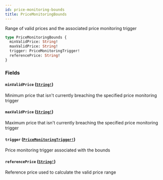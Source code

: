 ```yaml
---
id: price-monitoring-bounds
title: PriceMonitoringBounds
---
```


Range of valid prices and the associated price monitoring trigger

```graphql
type PriceMonitoringBounds {
  minValidPrice: String!
  maxValidPrice: String!
  trigger: PriceMonitoringTrigger!
  referencePrice: String!
}
```

### Fields

#### `minValidPrice` ([`String!`](/graphql/scalars/string))

Minimum price that isn't currently breaching the specified price monitoring trigger

#### `maxValidPrice` ([`String!`](/graphql/scalars/string))

Maximum price that isn't currently breaching the specified price monitoring trigger

#### `trigger` ([`PriceMonitoringTrigger!`](/graphql/objects/price-monitoring-trigger))

Price monitoring trigger associated with the bounds

#### `referencePrice` ([`String!`](/graphql/scalars/string))

Reference price used to calculate the valid price range
